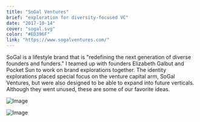```yaml
---
title: "SoGal Ventures"
brief: "exploration for diversity-focused VC"
date: "2017-10-14"
cover: "sogal.svg"
color: "#ED396F"
link: "https://www.sogalventures.com/"
---
```


SoGal is a lifestyle brand that is "redefining the next generation of diverse founders and funders." I teamed up with founders Elizabeth Galbut and Pocket Sun to work on brand explorations together. The identity explorations placed special focus on the venture capital arm, SoGal Ventures, but were also designed to be able to expand into future verticals. Although they went unused, these are some of our favorite ideas.

![Image](@/images/projects/sogal/sogal-brief-2.png)

![Image](@/images/projects/sogal/sogal-logo-1-brief.png)
